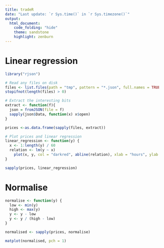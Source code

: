 ```yaml
---
title: tradeR
date: "Last update: `r Sys.time()` in `r Sys.timezone()`"
output:
  html_document:
    code_folding: "hide"
    theme: sandstone
    highlight: zenburn
---
```


# Linear regression
```r
library("rjson")

# Read any files on disk
files <- list.files(path = "tmp", pattern = "*.json", full.names = TRUE)
stopifnot(length(files) > 0)

# Extract the interesting bits
extract <- function(f){
  json = fromJSON(file = f)
  sapply(json$Data, function(x) x$open)
}

prices <-as.data.frame(sapply(files, extract))

# Plot prices and linear regression
linear_regression <- function(y) {
  x <- 1:length(y) / 60
  relation <- lm(y ~ x)
    plot(x, y, col = "darkred", abline(relation), xlab = "hours", ylab = "USD")
}

sapply(prices, linear_regression)
```

# Normalise
```r
normalise <- function(y) {
  low <- min(y)
  high <- max(y)
  y <- y - low
  y <- y / (high - low)
}

normalised <- sapply(prices, normalise)

matplot(normalised, pch = 1)
```
